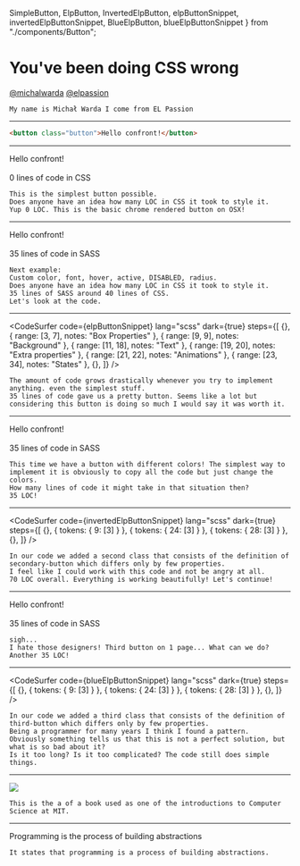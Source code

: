   SimpleButton, 
  ElpButton, 
  InvertedElpButton, 
  elpButtonSnippet, 
  invertedElpButtonSnippet,
  BlueElpButton,
  blueElpButtonSnippet
} from "./components/Button";


# You've been doing CSS wrong
<div>
  <A href="https://twitter.com/michalwarda">@michalwarda</A>
  <A style={{ marginLeft: '5px' }} href="https://twitter.com/elpassion">@elpassion</A>
</div>

```notes
My name is Michał Warda I come from EL Passion 
```

---

```html
<button class="button">Hello confront!</button>
```

---

<Appear>
  <SimpleButton>Hello confront!</SimpleButton>
  <div><br /> 0 lines of code in CSS</div>
</Appear>

```notes
This is the simplest button possible.
Does anyone have an idea how many LOC in CSS it took to style it.
Yup 0 LOC. This is the basic chrome rendered button on OSX!
```

---

<Appear>
  <ElpButton>Hello confront!</ElpButton>
  <div><br /> 35 lines of code in SASS</div>
</Appear>

```notes
Next example:
Custom color, font, hover, active, DISABLED, radius.
Does anyone have an idea how many LOC in CSS it took to style it.
35 lines of SASS around 40 lines of CSS.
Let's look at the code.
```

---

<CodeSurfer
  code={elpButtonSnippet}
  lang="scss"
  dark={true}
  steps={[
    {},
    { range: [3, 7], notes: "Box Properties" },
    { range: [9, 9], notes: "Background" },
    { range: [11, 18], notes: "Text" },
    { range: [19, 20], notes: "Extra properties" },
    { range: [21, 22], notes: "Animations" },
    { range: [23, 34], notes: "States" },
    {},
  ]}
/>

```notes
The amount of code grows drastically whenever you try to implement anything. even the simplest stuff.
35 lines of code gave us a pretty button. Seems like a lot but considering this button is doing so much I would say it was worth it.
```

---

<Appear>
  <InvertedElpButton>Hello confront!</InvertedElpButton>
  <div><br /> 35 lines of code in SASS</div>
</Appear>

```notes
This time we have a button with different colors! The simplest way to implement it is obviously to copy all the code but just change the colors.
How many lines of code it might take in that situation then?
35 LOC!
```

---

<CodeSurfer
  code={invertedElpButtonSnippet}
  lang="scss"
  dark={true}
  steps={[
    {},
    { tokens: { 9: [3] } },
    { tokens: { 24: [3] } },
    { tokens: { 28: [3] } },
    {},
  ]}
/>


```notes
In our code we added a second class that consists of the definition of secondary-button which differs only by few properties.
I feel like I could work with this code and not be angry at all.
70 LOC overall. Everything is working beautifully! Let's continue!
```

---

<Appear>
  <BlueElpButton>Hello confront!</BlueElpButton>
  <div><br /> 35 lines of code in SASS</div>
</Appear>

```notes
sigh...
I hate those designers! Third button on 1 page... What can we do?
Another 35 LOC!
```

---

<CodeSurfer
  code={blueElpButtonSnippet}
  lang="scss"
  dark={true}
  steps={[
    {},
    { tokens: { 9: [3] } },
    { tokens: { 24: [3] } },
    { tokens: { 28: [3] } },
    {},
  ]}
/>


```notes
In our code we added a third class that consists of the definition of third-button which differs only by few properties.
Being a programmer for many years I think I found a pattern.
Obviously something tells us that this is not a perfect solution, but what is so bad about it?
Is it too long? Is it too complicated? The code still does simple things.
```

---

<Image src='scp.png' size="contain" />

```notes
This is the a of a book used as one of the introductions to Computer Science at MIT.
```

---

Programming is the process of building abstractions

```notes
It states that programming is a process of building abstractions.
```